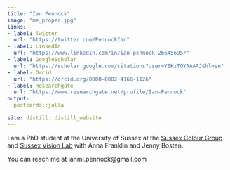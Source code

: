 ```yaml
---
title: "Ian Pennock"
image: "me_proper.jpg"
links:
- label: Twitter
  url: "https://twitter.com/PennockIan"
- label: LinkedIn
  url: "https://www.linkedin.com/in/ian-pennock-2b645695/"
- label: GoogleScholar
  url: "https://scholar.google.com/citations?user=YSKzTQYAAAAJ&hl=en"
- label: Orcid
  url: "https://orcid.org/0000-0002-4166-1126"
- label: Researchgate
  url: "https://www.researchgate.net/profile/Ian-Pennock"
output:
  postcards::jolla

site: distill::distill_website
---
```


I am a PhD student at the University of Sussex at the [Sussex Colour Group](https://www.sussexcolourgroup.co.uk/) and [Sussex Vision Lab](https://jennybosten.wixsite.com/visionlab) with Anna Franklin and Jenny Bosten.

You can reach me at ianml.pennock@gmail.com


